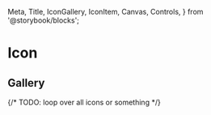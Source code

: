   Meta,
  Title,
  IconGallery,
  IconItem,
  Canvas,
  Controls,
} from '@storybook/blocks';

<Meta of={IconStories} />

# Icon

<Canvas of={IconStories.Main} />
<Controls of={IconStories.Main} />

## Gallery

<IconGallery>
{/* TODO: loop over all icons or something */}
  <IconItem name="books-fill">
    <mid-icon style={{ fontSize: '38px' }} name="books-fill"></mid-icon>
  </IconItem>
  <IconItem name="bicycle">
    <mid-icon style={{ fontSize: '38px' }} name="bicycle"></mid-icon>
  </IconItem>
  <IconItem name="bell">
    <mid-icon style={{ fontSize: '38px' }} name="bell"></mid-icon>
  </IconItem>
  <IconItem name="dog">
    <mid-icon style={{ fontSize: '38px' }} name="dog"></mid-icon>
  </IconItem>
  <IconItem name="books-fill">
    <mid-icon style={{ fontSize: '38px' }} name="books-fill"></mid-icon>
  </IconItem>
  <IconItem name="bicycle">
    <mid-icon style={{ fontSize: '38px' }} name="bicycle"></mid-icon>
  </IconItem>
  <IconItem name="bell">
    <mid-icon style={{ fontSize: '38px' }} name="bell"></mid-icon>
  </IconItem>
  <IconItem name="dog">
    <mid-icon style={{ fontSize: '38px' }} name="dog"></mid-icon>
  </IconItem>
  <IconItem name="books-fill">
    <mid-icon style={{ fontSize: '38px' }} name="books-fill"></mid-icon>
  </IconItem>
  <IconItem name="bicycle">
    <mid-icon style={{ fontSize: '38px' }} name="bicycle"></mid-icon>
  </IconItem>
  <IconItem name="bell">
    <mid-icon style={{ fontSize: '38px' }} name="bell"></mid-icon>
  </IconItem>
  <IconItem name="dog">
    <mid-icon style={{ fontSize: '38px' }} name="dog"></mid-icon>
  </IconItem>

</IconGallery>
